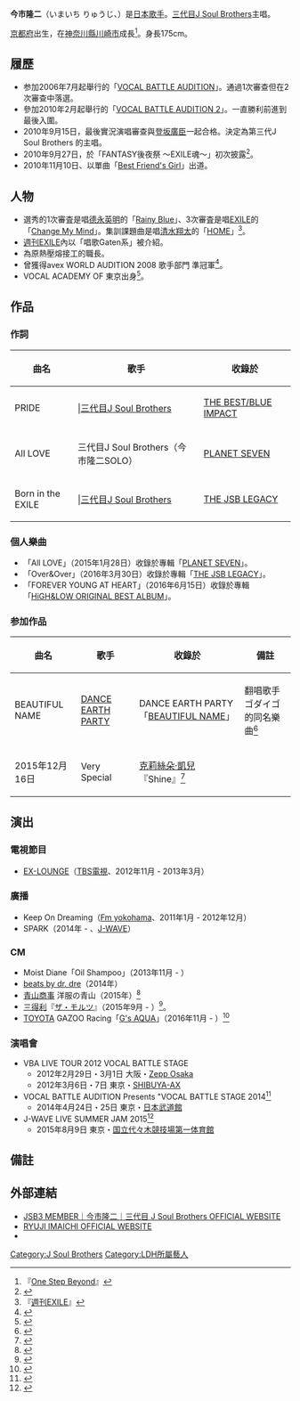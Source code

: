 {{藝人
| 姓名     = 今市 隆二
| 類型     = 男歌手
| 圖片     = 
| 圖片尺寸 = 
| 圖片簡介 = 
| 原名     = 
| 外文名   = 
| 外文     = ja
| 羅馬拼音 = Imaichi Ryuuji
| 英文名   = 
| 暱稱     = 
| 其他藝名 = 
| 國籍     = {{JPN}}
| 出生日期 = {{birth_date_and_age|1986|9|2}}
| 出生地點 = {{JPN}}[[京都府|京都府]]
| 逝世日期 = 
| 逝世地點 = 
| 職業     = [[歌手|歌手]]
| 語言     = 日語
| 教育程度 = 
| 宗教信仰 = 
| 配偶     = 
| 兒女     =
| 父母     =
| 音樂類型 = [[J-POP|J-POP]]
| 演奏樂器 = 
| 出身地   = {{JPN}}
| 出道作   = 
| 出道日期 = 
| 代表作   = 
| 活躍年代 = 2010年至今
| 唱片公司 = [[rhythm_zone|rhythm zone]]
| 經紀公司 = [[LDH_(藝能事務所)|LDH]]
| 網站     = http://www.jsoulb.jp/profile/member.php?id=1000194 官方簡介
| 相關團體 = [[J_Soul_Brothers|第三代J Soul Brothers]]
| 獎項     = 
| IMDb     = 
}}
'''今市隆二'''（いまいち りゅうじ、{{bd|1986年|9月2日|}}）是[[日本|日本]][[歌手|歌手]]。[[J_Soul_Brothers|三代目J Soul Brothers]]主唱。

[[京都府|京都府]]出生，在[[神奈川縣|神奈川縣]][[川崎市|川崎市]]成長<ref>『[[EXILE_EX-PRESS#One_Step_Beyond|One Step Beyond]]』</ref>。身長175cm。

== 履歷 ==
* 参加2006年7月起舉行的「[[VOCAL_BATTLE_AUDITION#EXILE_VOCAL_BATTLE_AUDITION_2006_〜ASIAN_DREAM〜（2006年）|VOCAL BATTLE AUDITION]]」。通過1次審查但在2次審查中落選。
* 參加2010年2月起舉行的「[[VOCAL_BATTLE_AUDITION#EXILE_Presents_VOCAL_BATTLE_AUDITION_2_〜夢を持った若者達へ〜（2010年）|VOCAL BATTLE AUDITION 2]]」。一直勝利前進到最後入圍。
* 2010年9月15日，最後實況演唱審查與[[登坂廣臣|登坂廣臣]]一起合格。決定為第三代J Soul Brothers 的主唱。
* 2010年9月27日，於「FANTASY後夜祭 〜EXILE魂〜」初次披露<ref>{{Cite web |url=http://www.oricon.co.jp/news/music/80467/full/ |title=新メンバー決定！三代目J Soul Brothersお披露目 |accessdate=2013-03-31 |archive-date=2013-11-14 |archive-url=https://web.archive.org/web/20131114043356/http://www.oricon.co.jp/news/music/80467/full |dead-url=no }}</ref>。
* 2010年11月10日、以單曲「[[Best_Friend's_Girl|Best Friend's Girl]]」出道。

== 人物 ==
* 選秀的1次審査是唱[[德永英明|德永英明]]的「[[Rainy_Blue|Rainy Blue]]」、3次審査是唱[[EXILE|EXILE]]的「[[Lovers_Again|Change My Mind]]」。集訓課題曲是唱[[清水翔太|清水翔太]]的「[[HOME_(清水翔太之曲)|HOME]]」<ref>『[[週刊EXILE|週刊EXILE]]』</ref>。
* [[週刊EXILE|週刊EXILE]]內以「唱歌Gaten系」被介紹。
* 為原熱壓熔接工的職長。
* 曾獲得avex WORLD AUDITION 2008 歌手部門 準冠軍<ref>{{Cite web |url=http://www.voat.co.jp/blog/2009/02/avex_world_audition.html |title=avex WORLD AUDITIONで準グランプリに！ |accessdate=2013-03-31 |archive-date=2013-04-24 |archive-url=https://web.archive.org/web/20130424014400/http://www.voat.co.jp/blog/2009/02/avex_world_audition.html |dead-url=no }}</ref>。
* VOCAL ACADEMY OF 東京出身<ref>{{Cite web |url=http://www.voat.co.jp/artist/ |title=出身アーティスト |accessdate=2013-03-31 |archive-date=2020-09-27 |archive-url=https://web.archive.org/web/20200927185030/https://voat.co.jp/artist/ |dead-url=no }}</ref>。

== 作品 ==
=== 作詞 ===
{| class="wikitable"
|-
! 曲名 !! 歌手 !! 收錄於
|-
| PRIDE 
| |[[三代目J_Soul_Brothers|三代目J Soul Brothers]]
| [[THE_BEST/BLUE_IMPACT|THE BEST/BLUE IMPACT]] 
|-
| All LOVE
| 三代目J Soul Brothers（今市隆二SOLO）
| [[PLANET_SEVEN|PLANET SEVEN]]
|-
| Born in the EXILE|| |[[三代目J_Soul_Brothers|三代目J Soul Brothers]] ||  [[THE_JSB_LEGACY|THE JSB LEGACY]]
|}

=== 個人樂曲 ===
* 「All LOVE」（2015年1月28日）收錄於專輯「[[PLANET_SEVEN|PLANET SEVEN]]」。
* 「Over&Over」（2016年3月30日）收錄於專輯「[[THE_JSB_LEGACY|THE JSB LEGACY]]」。
* 「FOREVER YOUNG AT HEART」（2016年6月15日）收錄於專輯「[[HiGH&LOW_ORIGINAL_BEST_ALBUM|HiGH&LOW ORIGINAL BEST ALBUM]]」。


=== 参加作品 ===
{| class="wikitable"
|-
! 曲名 !!歌手  !! 收錄於 !! 備註
|-
| BEAUTIFUL NAME
| [[DANCE_EARTH_PARTY|DANCE EARTH PARTY]]
|DANCE EARTH PARTY「[[BEAUTIFUL_NAME|BEAUTIFUL NAME]]」
| 翻唱歌手ゴダイゴ的同名樂曲<ref>{{Cite web |url=http://news.dwango.jp/index.php?itemid=22502 |title=EXILE USA率いる「DANCE EARTH PARTY」新曲はゴダイゴの名曲カバー |publisher=ドワンゴジェイピーnews |accessdate=2015-06-30 |deadurl=yes |archiveurl=https://web.archive.org/web/20150809052153/http://news.dwango.jp/index.php?itemid=22502 |archivedate=2015-08-09 }}</ref>
|-
| 2015年12月16日
| Very Special
| [[克莉絲朵·凱兒|克莉絲朵·凱兒]]『Shine』<ref>{{cite web|url=http://www.nikkansports.com/entertainment/news/1567604.html|title=クリスタル・ケイが三代目ＪＳＢ今市と初コラボ|publisher=[[日刊スポーツ|日刊スポーツ]]|date=2015-11-18|accessdate=2015-11-18|archive-date=2020-08-06|archive-url=https://web.archive.org/web/20200806170929/https://www.nikkansports.com/entertainment/news/1567604.html|dead-url=no}}</ref>
|
|}

== 演出 ==
=== 電視節目 ===
*[[EX-LOUNGE|EX-LOUNGE]]（[[TBS電視|TBS電視]]、2012年11月 - 2013年3月）

=== 廣播 ===
*Keep On Dreaming（[[Fm_yokohama|Fm yokohama]]、2011年1月 - 2012年12月）
*SPARK（2014年 - 、[[J-WAVE|J-WAVE]]）

=== CM ===
*Moist Diane「Oil Shampoo」（2013年11月 - ）
* [[beats_by_dr._dre|beats by dr. dre]]（2014年）
* [[青山商事|青山商事]] 洋服の青山（2015年）<ref>{{cite web|url=http://www.oricon.co.jp/news/2051675/full/|title=今市隆二、CMで「劇団EXILEになった」|publisher=[[オリコン|ORICON]]|date=2015-04-16|accessdate=2015-04-17|archive-date=2019-09-18|archive-url=https://web.archive.org/web/20190918083803/https://www.oricon.co.jp/news/2051675/full/|dead-url=no}}</ref>
* [[三得利|三得利]]『[[モルツ|ザ・モルツ]]』（2015年9月 - ）<ref>{{Cite web|url=http://www.suntory.co.jp/beer/themalts/index.html|title=『ザ・モルツ』|publisher=SUNTORY『ザ・モルツ』|date=2015-09-03|accessdate=2015-09-03|archive-date=2015-09-11|archive-url=https://web.archive.org/web/20150911015220/http://www.suntory.co.jp/beer/themalts/index.html|dead-url=no}}</ref>。
* [[TOYOTA|TOYOTA]] GAZOO Racing「[[トヨタ・アクア|G's AQUA]]」（2016年11月 - ）<ref>{{Cite web|url=https://www.ldh.co.jp/news/detail.php?lang=jpn&site=TRIBE&newsid=0000012105|title=【本日11/15(火)からオンエアスタート！】トヨタ自動車/TOYOTA GAZOO Racing「G's AQUA」新CMに今市隆二が出演！|publisher=LDH|date=2016-11-15|accessdate=2016-11-16|archive-date=2016-11-16|archive-url=https://web.archive.org/web/20161116163741/https://www.ldh.co.jp/news/detail.php?lang=jpn&site=TRIBE&newsid=0000012105|dead-url=no}}</ref>


=== 演唱會 ===
*VBA LIVE TOUR 2012 VOCAL BATTLE STAGE
**2012年2月29日・3月1日 大阪・[[Zepp_Osaka|Zepp Osaka]]
**2012年3月6日・7日 東京・[[SHIBUYA-AX|SHIBUYA-AX]]
*VOCAL BATTLE AUDITION Presents "VOCAL BATTLE STAGE 2014<ref>{{Cite web |author= |date=2014-02-10 |url=http://exiletribe-perfectyear.com/vocal_battle_stage/ |title=EXILE TRIBE PERFECT YEAR 2014 |work=EXILE TRIBE PERFECT YEAR 2014オフィシャルサイト |publisher=LDH |accessdate=2014-03-07 |archive-date=2015-02-11 |archive-url=https://web.archive.org/web/20150211020026/http://exiletribe-perfectyear.com/vocal_battle_stage/ |dead-url=no }}</ref>
**2014年4月24日・25日 東京・[[日本武道館|日本武道館]]
*J-WAVE LIVE SUMMER JAM 2015<ref>{{Cite web |url=http://www.wws-channel.com/music/j-wave_live_2015/imaichiryuji.html |title=【写真レポート】三代目 J SOUL BROTHERS今市隆二がJ-WAVELIVE SUMMER JAM 2015の大トリで初のソロステージ！  WWSチャンネル 2014年8月21日閲覧 |accessdate=2015年9月5日 |archive-date=2015年8月31日 |archive-url=https://web.archive.org/web/20150831125620/http://www.wws-channel.com/music/j-wave_live_2015/imaichiryuji.html |dead-url=no }}</ref>
**2015年8月9日 東京・[[国立代々木競技場第一体育館|国立代々木競技場第一体育館]]

== 備註 ==
{{Reflist}}

== 外部連結 ==
* [http://www.jsoulb.jp/profile/ryuji.php JSB3 MEMBER｜今市隆二｜三代目 J Soul Brothers OFFICIAL WEBSITE]{{Wayback|url=http://www.jsoulb.jp/profile/ryuji.php |date=20191028232732 }}
* [http://avex.jp/ryuji_imaichi/ RYUJI IMAICHI OFFICIAL WEBSITE]{{Wayback|url=http://avex.jp/ryuji_imaichi/ |date=20201101141855 }}
* {{Instagram|jsbryuji_official|Ryuji Imaichi}}

{{J Soul Brothers}}
{{normdaten}}
{{DEFAULTSORT:Imaichi Ryuuji}}
[[Category:J_Soul_Brothers|Category:J Soul Brothers]]
[[Category:LDH所屬藝人|Category:LDH所屬藝人]]